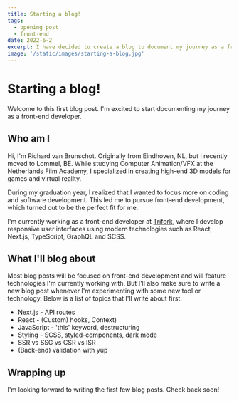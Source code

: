 ```yaml
---
title: Starting a blog!
tags:
  - opening post
  - front-end
date: 2022-6-2
excerpt: I have decided to create a blog to document my journey as a front-end developer and to share tips and tricks. Read this first article to learn what I'll be writing about.
image: '/static/images/starting-a-blog.jpg'
---
```


# Starting a blog!

Welcome to this first blog post. I'm excited to start documenting my journey as a front-end developer.

## Who am I

Hi, I'm Richard van Brunschot. Originally from Eindhoven, NL, but I recently moved to Lommel, BE. While studying Computer Animation/VFX at the Netherlands Film Academy, I specialized in creating high-end 3D models for games and virtual reality.

During my graduation year, I realized that I wanted to focus more on coding and software development. This led me to pursue front-end development, which turned out to be the perfect fit for me.

I'm currently working as a front-end developer at [Trifork](https://trifork.com), where I develop responsive user interfaces using modern technologies such as React, Next.js, TypeScript, GraphQL and SCSS.

## What I'll blog about

Most blog posts will be focused on front-end development and will feature technologies I'm currently working with. But I'll also make sure to write a new blog post whenever I'm experimenting with some new tool or technology. Below is a list of topics that I'll write about first:

- Next.js - API routes
- React - (Custom) hooks, Context)
- JavaScript - 'this' keyword, destructuring
- Styling - SCSS, styled-components, dark mode
- SSR vs SSG vs CSR vs ISR
- (Back-end) validation with yup

## Wrapping up

I'm looking forward to writing the first few blog posts. Check back soon!
